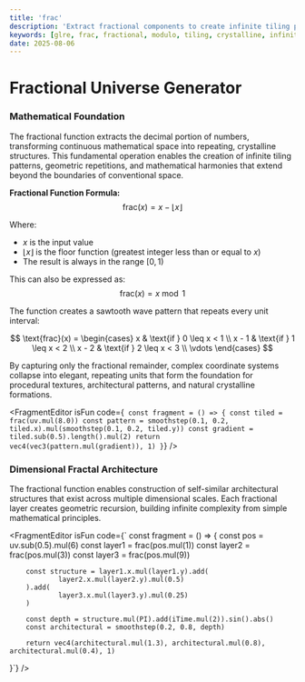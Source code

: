 ```yaml
---
title: 'frac'
description: 'Extract fractional components to create infinite tiling patterns, crystalline structures, and mathematical harmony in visual space'
keywords: [glre, frac, fractional, modulo, tiling, crystalline, infinite, mathematical, patterns]
date: 2025-08-06
---
```



# Fractional Universe Generator

### Mathematical Foundation

The fractional function extracts the decimal portion of numbers, transforming continuous mathematical space into repeating, crystalline structures. This fundamental operation enables the creation of infinite tiling patterns, geometric repetitions, and mathematical harmonies that extend beyond the boundaries of conventional space.

**Fractional Function Formula:**
$$\text{frac}(x) = x - \lfloor x \rfloor$$

Where:

- $x$ is the input value
- $\lfloor x \rfloor$ is the floor function (greatest integer less than or equal to $x$)
- The result is always in the range $[0, 1)$

This can also be expressed as:
$$\text{frac}(x) = x \bmod 1$$

The function creates a sawtooth wave pattern that repeats every unit interval:

$$
\text{frac}(x) = \begin{cases}
x & \text{if } 0 \leq x < 1 \\
x - 1 & \text{if } 1 \leq x < 2 \\
x - 2 & \text{if } 2 \leq x < 3 \\
\vdots
\end{cases}
$$

By capturing only the fractional remainder, complex coordinate systems collapse into elegant, repeating units that form the foundation for procedural textures, architectural patterns, and natural crystalline formations.

<FragmentEditor
        isFun
        code={`
const fragment = () => {
        const tiled = frac(uv.mul(8.0))
        const pattern = smoothstep(0.1, 0.2, tiled.x).mul(smoothstep(0.1, 0.2, tiled.y))
        const gradient = tiled.sub(0.5).length().mul(2)
        return vec4(vec3(pattern.mul(gradient)), 1)
}`}
/>

### Dimensional Fractal Architecture

The fractional function enables construction of self-similar architectural structures that exist across multiple dimensional scales. Each fractional layer creates geometric recursion, building infinite complexity from simple mathematical principles.

<FragmentEditor
        isFun
        code={`
const fragment = () => {
        const pos = uv.sub(0.5).mul(6)
        const layer1 = frac(pos.mul(1))
        const layer2 = frac(pos.mul(3))
        const layer3 = frac(pos.mul(9))

        const structure = layer1.x.mul(layer1.y).add(
                layer2.x.mul(layer2.y).mul(0.5)
        ).add(
                layer3.x.mul(layer3.y).mul(0.25)
        )

        const depth = structure.mul(PI).add(iTime.mul(2)).sin().abs()
        const architectural = smoothstep(0.2, 0.8, depth)

        return vec4(architectural.mul(1.3), architectural.mul(0.8), architectural.mul(0.4), 1)

}`}
/>
